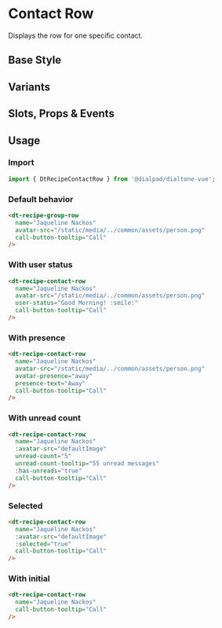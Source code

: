 

<Meta of={ContactRowStories}/>

# Contact Row

<Subtitle>
  Displays the row for one specific contact.
</Subtitle>

## Base Style

<Canvas>
  <Story of={ContactRowStories.Default} />
</Canvas>

## Variants

<Canvas>
  <Story of={ContactRowStories.Variants} />
</Canvas>

## Slots, Props & Events

<Controls />

## Usage

### Import

```jsx
import { DtRecipeContactRow } from '@dialpad/dialtone-vue';
```

### Default behavior

```html
<dt-recipe-group-row
  name="Jaqueline Nackos"
  avatar-src="/static/media/../common/assets/person.png"
  call-button-tooltip="Call"
/>
```

### With user status

```html
<dt-recipe-contact-row
  name="Jaqueline Nackos"
  avatar-src="/static/media/../common/assets/person.png"
  user-status="Good Morning! :smile:"
  call-button-tooltip="Call"
/>
```

### With presence

```html
<dt-recipe-contact-row
  name="Jaqueline Nackos"
  avatar-src="/static/media/../common/assets/person.png"
  avatar-presence="away"
  presence-text="Away"
  call-button-tooltip="Call"
/>
```

### With unread count

```html
<dt-recipe-contact-row
  name="Jaqueline Nackos"
  :avatar-src="defaultImage"
  unread-count="5"
  unread-count-tooltip="55 unread messages"
  :has-unreads="true"
  call-button-tooltip="Call"
/>
```

### Selected

```html
<dt-recipe-contact-row
  name="Jaqueline Nackos"
  :avatar-src="defaultImage"
  :selected="true"
  call-button-tooltip="Call"
/>
```

### With initial

```html
<dt-recipe-contact-row
  name="Jaqueline Nackos"
  call-button-tooltip="Call"
/>
```
